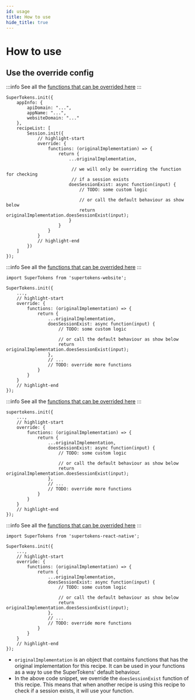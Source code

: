 ```yaml
---
id: usage
title: How to use
hide_title: true
---
```


# How to use

## Use the override config


<FrontendSDKTabs>
<TabItem value="reactjs">

:::info
See all the [functions that can be overrided here](https://supertokens.com/docs/auth-react/modules/recipe_session.html#RecipeInterface)
:::

```tsx
SuperTokens.init({
    appInfo: {
        apiDomain: "...",
        appName: "...",
        websiteDomain: "..."
    },
    recipeList: [
        Session.init({
            // highlight-start
            override: {
                functions: (originalImplementation) => {
                    return {
                        ...originalImplementation,

                         // we will only be overriding the function for checking
                         // if a session exists
                        doesSessionExist: async function(input) {
                            // TODO: some custom logic

                            // or call the default behaviour as show below
                            return originalImplementation.doesSessionExist(input);
                        }
                    }
                }
            }
            // highlight-end 
        })
    ]
});
```
</TabItem>

<TabItem value="vanillajs">
<NpmOrScriptTabs>
<TabItem value="npm">

:::info
See all the [functions that can be overrided here](https://supertokens.com/docs/website/modules.html#RecipeInterface)
:::

```tsx
import SuperTokens from 'supertokens-website';

SuperTokens.init({
    ...,
    // highlight-start
    override: {
        functions: (originalImplementation) => {
            return {
                ...originalImplementation,
                doesSessionExist: async function(input) {
                    // TODO: some custom logic

                    // or call the default behaviour as show below
                    return originalImplementation.doesSessionExist(input);
                },
                // ...
                // TODO: override more functions
            }
        }
    }
    // highlight-end
});
```

</TabItem>
<TabItem value="script">

:::info
See all the [functions that can be overrided here](https://supertokens.com/docs/website/modules.html#RecipeInterface)
:::

```tsx
supertokens.init({
    ...,
    // highlight-start
    override: {
        functions: (originalImplementation) => {
            return {
                ...originalImplementation,
                doesSessionExist: async function(input) {
                    // TODO: some custom logic

                    // or call the default behaviour as show below
                    return originalImplementation.doesSessionExist(input);
                },
                // ...
                // TODO: override more functions
            }
        }
    }
    // highlight-end
});
```

</TabItem>
</NpmOrScriptTabs>
</TabItem>
<TabItem value="react-native">

:::info
See all the [functions that can be overrided here](https://supertokens.com/docs/react-native/modules.html#RecipeInterface)
:::

```tsx
import SuperTokens from 'supertokens-react-native';

SuperTokens.init({
    ...,
    // highlight-start
    override: {
        functions: (originalImplementation) => {
            return {
                ...originalImplementation,
                doesSessionExist: async function(input) {
                    // TODO: some custom logic

                    // or call the default behaviour as show below
                    return originalImplementation.doesSessionExist(input);
                },
                // ...
                // TODO: override more functions
            }
        }
    }
    // highlight-end
});
```
</TabItem>
</FrontendSDKTabs>

- `originalImplementation` is an object that contains functions that has the original implementation for this recipe. It can be used in your functions as a way to use the SuperTokens' default behaviour.
- In the above code snippet, we override the `doesSessionExist` function of this recipe. This means that when another recipe is using this recipe to check if a session exists, it will use your function.